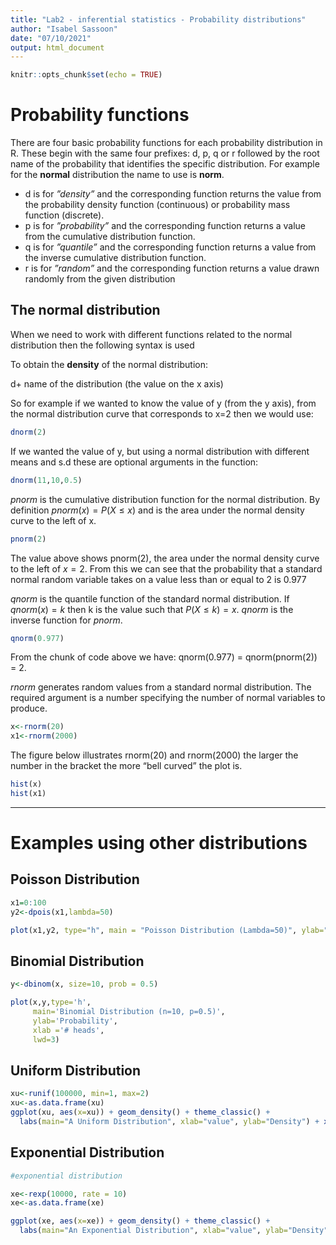 ```yaml
---
title: "Lab2 - inferential statistics - Probability distributions"
author: "Isabel Sassoon"
date: "07/10/2021"
output: html_document
---
```


```r
knitr::opts_chunk$set(echo = TRUE)
```

# Probability functions

There are four basic probability functions for each probability distribution in R. These begin with the same four prefixes: d, p, q or r followed by the root name of the probability that identifies the specific distribution. For example for the **normal** distribution the name to use is **norm**.

 - d is for *”density”* and the corresponding function returns the value from the probability density function (continuous) or probability mass function (discrete).
 - p is for *”probability”* and the corresponding function returns a value from the cumulative distribution function.
 - q is for *”quantile”* and the corresponding function returns a value from the inverse cumulative distribution function.
 - r is for *”random"* and the corresponding function returns a value drawn randomly from the given distribution

## The normal distribution
 
When we need to work with different functions related to the normal distribution then the following syntax is used

To obtain the **density** of the normal distribution:

d+ name of the distribution (the value on the x axis)

So for example if we wanted to know the value of y (from the y axis), from the normal distribution curve that corresponds to x=2 then we would use:

```r
dnorm(2)
```


 If we wanted the value of y, but using a normal distribution with different means and s.d these are optional arguments in the function:
 
```r
dnorm(11,10,0.5)
```

*pnorm* is the cumulative distribution function for the normal distribution. By definition $pnorm(x) = P(X \leq x)$ and is the area under the normal density curve to the left of x. 

```r
pnorm(2)
```


The value above shows pnorm(2), the area under the normal density curve to the left of $x = 2$. From this we can see that the probability that a standard normal random variable takes on a value less than or equal to 2 is 0.977

*qnorm* is the quantile function of the standard normal distribution. If $qnorm(x)= k$ then k is the value such that $P(X \leq k) = x$. *qnorm* is the inverse function for *pnorm*. 

```r
qnorm(0.977)
```


From the chunk of code above  we have: qnorm(0.977) = qnorm(pnorm(2)) = 2.

*rnorm* generates random values from a standard normal distribution. The required argument is a number specifying the number of normal variables to produce. 

```r
x<-rnorm(20)
x1<-rnorm(2000)
```


The figure below illustrates rnorm(20) and rnorm(2000) the larger the number in the bracket the more "bell curved" the plot is.

```r

hist(x)
hist(x1)
```

***

# Examples using other distributions

## Poisson Distribution

```r

x1=0:100
y2<-dpois(x1,lambda=50)

plot(x1,y2, type="h", main = "Poisson Distribution (Lambda=50)", ylab="Frequency", xlab="Count")
```


## Binomial Distribution

```r
y<-dbinom(x, size=10, prob = 0.5)

plot(x,y,type='h',
     main='Binomial Distribution (n=10, p=0.5)',
     ylab='Probability',
     xlab ='# heads',
     lwd=3)
```

## Uniform Distribution

```r
xu<-runif(100000, min=1, max=2)
xu<-as.data.frame(xu)
ggplot(xu, aes(x=xu)) + geom_density() + theme_classic() +
  labs(main="A Uniform Distribution", xlab="value", ylab="Density") + xlim(0,3)
```


## Exponential Distribution


```r
#exponential distribution

xe<-rexp(10000, rate = 10)
xe<-as.data.frame(xe)

ggplot(xe, aes(x=xe)) + geom_density() + theme_classic() +
  labs(main="An Exponential Distribution", xlab="value", ylab="Density") + xlim(0,3)
```